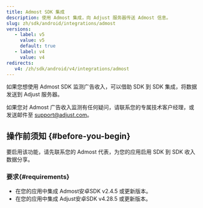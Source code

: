 ```yaml
---
title: Admost SDK 集成
description: 使用 Admost 集成，向 Adjust 服务器传送 Admost 信息。
slug: zh/sdk/android/integrations/admost
versions:
   - label: v5
     value: v5
     default: true
   - label: v4
     value: v4
redirects:
   v4: /zh/sdk/android/v4/integrations/admost
---
```


如果您想使用 Admost SDK 监测广告收入，可以借助 SDK 到 SDK 集成，将数据发送到 Adjust 服务器。

<Callout type="note">

如果您对 Admost 广告收入监测有任何疑问，请联系您的专属技术客户经理，或发送邮件至 [support@adjust.com](mailto:support@adjust.com)。

</Callout>

## 操作前须知 \{\#before\-you\-begin\}

要启用该功能，请先联系您的 Admost 代表，为您的应用启用 SDK 到 SDK 收入数据分享。

### 要求{#requirements}

- 在您的应用中集成 Admost安卓SDK v2\.4\.5 或更新版本。
- 在您的应用中集成 Adjust安卓SDK v4\.28\.5 或更新版本。
